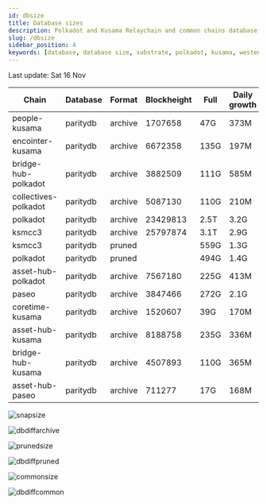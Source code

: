 ```yaml
---
id: dbsize
title: Database sizes
description: Polkadot and Kusama Relaychain and common chains database sizes
slug: /dbsize
sidebar_position: 4
keywords: [database, database size, substrate, polkadot, kusama, westend]
---
```



Last update: Sat 16 Nov

| Chain    | Database   | Format | Blockheight | Full         | Daily growth |
| ------------------------| ----------- | -------- | ------- | ---------- | ----- | 
| people-kusama | paritydb | archive | 1707658 | 47G | 373M |
| encointer-kusama | paritydb | archive | 6672358 | 135G | 197M |
| bridge-hub-polkadot | paritydb | archive | 3882509 | 111G | 585M |
| collectives-polkadot | paritydb | archive | 5087130 | 110G | 210M |
| polkadot | paritydb | archive | 23429813 | 2.5T | 3.2G |
| ksmcc3 | paritydb | archive | 25797874 | 3.1T | 2.9G |
| ksmcc3 | paritydb | pruned |  | 559G | 1.3G |
| polkadot | paritydb | pruned |  | 494G | 1.4G |
| asset-hub-polkadot | paritydb | archive | 7567180 | 225G | 413M |
| paseo | paritydb | archive | 3847466 | 272G | 2.1G |
| coretime-kusama | paritydb | archive | 1520607 | 39G | 170M |
| asset-hub-kusama | paritydb | archive | 8188758 | 235G | 336M |
| bridge-hub-kusama | paritydb | archive | 4507893 | 110G | 365M |
| asset-hub-paseo | paritydb | archive | 711277 | 17G | 168M |

![snapsize](/img/archivesize.png)

![dbdiffarchive](/img/dbdiffrelay.png)

![prunedsize](/img/prunedsize.png)

![dbdiffpruned](/img/dbdiffpruned.png)

![commonsize](/img/commonsize.png)

![dbdiffcommon](/img/dbdiffcommon.png)
